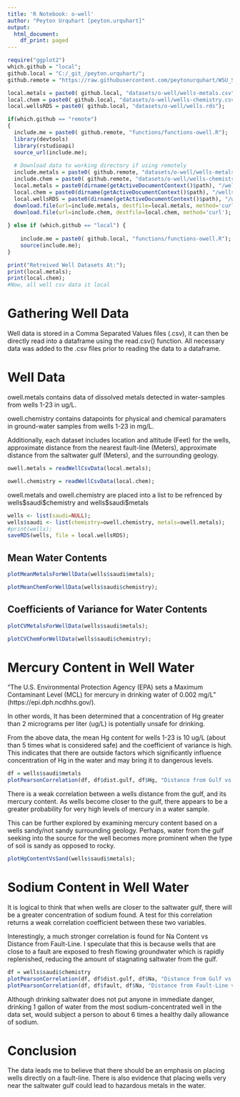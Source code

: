 ```yaml
---
title: 'R Notebook: o-well'
author: "Peyton Urquhart [peyton.urquhart]"
output:
  html_document:
    df_print: paged
---
```


```r
require("ggplot2")
which.github = "local";
github.local = "C:/_git_/peyton.urquhart/";
github.remote = "https://raw.githubusercontent.com/peytonurquhart/WSU_STAT_419/main/";

local.metals = paste0( github.local, "datasets/o-well/wells-metals.csv");
local.chem = paste0( github.local, "datasets/o-well/wells-chemistry.csv");
local.wellsRDS = paste0( github.local, "datasets/o-well/wells.rds");

if(which.github == "remote")
{
  include.me = paste0( github.remote, "functions/functions-owell.R");
  library(devtools)
  library(rstudioapi)
  source_url(include.me);
  
  # Download data to working directory if using remotely
  include.metals = paste0( github.remote, "datasets/o-well/wells-metals.csv");
  include.chem = paste0( github.remote, "datasets/o-well/wells-chemistry.csv");
  local.metals = paste0(dirname(getActiveDocumentContext()$path), "/wells-metals.csv")
  local.chem = paste0(dirname(getActiveDocumentContext()$path), "/wells-chemistry.csv");
  local.wellsRDS = paste0(dirname(getActiveDocumentContext()$path), "/wells.RDS");
  download.file(url=include.metals, destfile=local.metals, method='curl');
  download.file(url=include.chem, destfile=local.chem, method='curl');
  
} else if (which.github == "local") {
  
    include.me = paste0( github.local, "functions/functions-owell.R");
    source(include.me);
}

print("Retreived Well Datasets At:");
print(local.metals);
print(local.chem);
#Now, all well csv data it local
```

# Gathering Well Data
Well data is stored in a Comma Separated Values files (.csv), it can then be directly 
read into a dataframe using the read.csv() function.
All necessary data was added to the .csv files prior to reading the data to a dataframe.

# Well Data
owell.metals contains data of dissolved metals detected in water-samples from wells
1-23 in ug/L.

owell.chemistry contains datapoints for physical and chemical paramaters
in ground-water samples from wells 1-23 in mg/L.

Additionally, each dataset includes location and altitude (Feet) for the wells, 
approximate distance from the nearest fault-line (Meters), approximate distance 
from the saltwater gulf (Meters), and the surrounding geology.

```r
owell.metals = readWellCsvData(local.metals);
```

```r
owell.chemistry = readWellCsvData(local.chem);
```

owell.metals and owell.chemistry are placed into a list to be refrenced by
wells\$saudi\$chemistry and wells\$saudi\$metals
```r
wells <- list(saudi=NULL);
wells$saudi <- list(chemistry=owell.chemistry, metals=owell.metals);
#print(wells);
saveRDS(wells, file = local.wellsRDS);
```

## Mean Water Contents

```r
plotMeanMetalsForWellData(wells$saudi$metals);
```

```r
plotMeanChemForWellData(wells$saudi$chemistry);
```

## Coefficients of Variance for Water Contents

```r
plotCVMetalsForWellData(wells$saudi$metals);
```

```r
plotCVChemForWellData(wells$saudi$chemistry);
```


# Mercury Content in Well Water

"The U.S. Environmental Protection Agency (EPA) sets a Maximum Contaminant 
Level (MCL) for mercury in drinking water of 0.002 mg/L" (https://epi.dph.ncdhhs.gov/).

In other words, It has been determined that a concentration of Hg greater than
2 micrograms per liter (ug/L) is potentially unsafe for drinking.

From the above data, the mean Hg content for wells 1-23 is 10 ug/L (about than
5 times what is considered safe) and the coefficient of variance is high. This
indicates that there are outside factors which significantly influence concentration
of Hg in the water and may bring it to dangerous levels.



```r
df = wells$saudi$metals
plotPearsonCorrelation(df, df$dist.gulf, df$Hg, "Distance from Gulf vs Hg Content: Pearson Correlation", "Dist. Gulf (M)", "Hg (ug/L)");
```

There is a weak correlation between a wells distance from the gulf, and
its mercury content. As wells become closer to the gulf, there appears to be a 
greater probability for very high levels of mercury in a water sample.

This can be further explored by examining mercury content based on a wells
sandy/not sandy surrounding geology. Perhaps, water from the gulf seeking into
the source for the well becomes more prominent when the type of soil is sandy
as opposed to rocky.


```r
plotHgContentVsSand(wells$saudi$metals);
```


# Sodium Content in Well Water

It is logical to think that when wells are closer to the saltwater gulf, there
will be a greater concentration of sodium found. A test for this correlation
returns a weak correlation coefficient between these two variables.

Interestingly, a much stronger correlation is found for Na Content vs Distance
from Fault-Line. I speculate that this is because wells that are close to a fault are
exposed to fresh flowing groundwater which is rapidly replenished, reducing
the amount of stagnating saltwater from the gulf.

```r
df = wells$saudi$chemistry
plotPearsonCorrelation(df, df$dist.gulf, df$Na, "Distance from Gulf vs Na Content: Pearson Correlation", "Dist. Gulf (M)", "Na (mg/L)");
plotPearsonCorrelation(df, df$fault, df$Na, "Distance from Fault-Line vs Na Content: Pearson Correlation", "Dist. Fault (M)", "Na (mg/L)");
```

Although drinking saltwater does not put anyone in immediate danger, drinking
1 gallon of water from the most sodium-concentrated well in the data set, would
subject a person to about 6 times a healthy daily allowance of sodium.

# Conclusion

The data leads me to believe that there should be an emphasis on placing wells
directly on a fault-line. There is also evidence that placing wells very near 
the saltwater gulf could lead to hazardous metals in the water.











